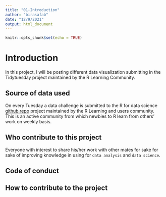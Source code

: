 ```yaml
---
title: "01-Introduction"
author: "birasafab"
date: "12/9/2021"
output: html_document
---
```


```r
knitr::opts_chunk$set(echo = TRUE)
```

# Introduction

In this project, I will be posting different data visualization submitting in the Tidytuesday project maintained by the R Learning Community.

## Source of data used

On every Tuesday a data challenge is submitted to the R for data science [github repo](https://github.com/rfordatascience/tidytuesday) project maintained by the R Learning and users community. 
This is an active community from which newbies to R learn from others' work on weekly basis. 

## Who contribute to this project

Everyone with interest to share his/her work with other mates for sake for sake of improving knowledge in using for `data analysis` and `data science`.

## Code of conduct


## How to contribute to the project


## 
